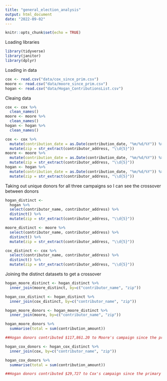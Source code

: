 ```yaml
---
title: "general_election_analysis"
output: html_document
date: "2022-09-02"
---
```


```r
knitr::opts_chunk$set(echo = TRUE)
```
Loading libraries
```r
library(tidyverse)
library(janitor)
library(dplyr)
```
Loading in data
```r
cox <- read.csv("data/cox_since_prim.csv")
moore <- read.csv("data/moore_since_prim.csv")
hogan <- read.csv("data/Hogan_ContributionsList.csv")
```
Cleaing data
```r
cox <- cox %>%
  clean_names()
moore <- moore %>%
  clean_names()
hogan <- hogan %>%
  clean_names()

cox <- cox %>%
  mutate(contribution_date = as.Date(contribution_date, "%m/%d/%Y")) %>%
  mutate(zip = str_extract(contributor_address, "\\d{5}"))
moore <- moore %>%
  mutate(contribution_date = as.Date(contribution_date, "%m/%d/%Y")) %>%
  mutate(zip = str_extract(contributor_address, "\\d{5}"))
hogan <- hogan %>%
  mutate(contribution_date = as.Date(contribution_date, "%m/%d/%Y")) %>%
  mutate(zip = str_extract(contributor_address, "\\d{5}"))
```
Taking out unique donors for all three campaigns so I can see the crossover between donors
```r
hogan_distinct <- 
  hogan %>%
  select(contributor_name, contributor_address) %>%
  distinct() %>%
  mutate(zip = str_extract(contributor_address, "\\d{5}"))

moore_distinct <- moore %>%
  select(contributor_name, contributor_address) %>%
  distinct() %>%
  mutate(zip = str_extract(contributor_address, "\\d{5}"))

cox_distinct <- cox %>%
  select(contributor_name, contributor_address) %>%
  distinct() %>%
  mutate(zip = str_extract(contributor_address, "\\d{5}"))
```
Joining the distinct datasets to get a crossover
```r
hogan_moore_distinct <- hogan_distinct %>%
  inner_join(moore_distinct, by=c("contributor_name", "zip"))

hogan_cox_distinct <- hogan_distinct %>%
  inner_join(cox_distinct, by=c("contributor_name", "zip"))

hogan_moore_donors <- hogan_moore_distinct %>%
  inner_join(moore, by=c("contributor_name", "zip"))

hogan_moore_donors %>%
  summarise(total = sum(contribution_amount))

##Hogan donors contributed $117,861.20 to Moore's campaign since the primary

hogan_cox_donors <- hogan_cox_distinct %>%
  inner_join(cox, by=c("contributor_name", "zip"))

hogan_cox_donors %>%
  summarise(total = sum(contribution_amount))

##Hogan donors contributed $29,727 to Cox's campaign since the primary
```




